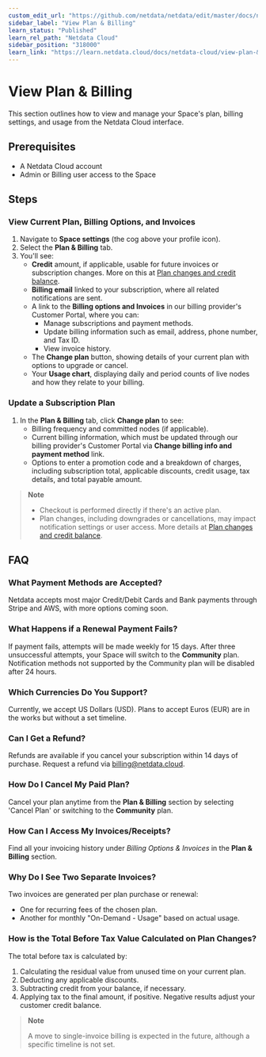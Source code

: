 ```yaml
---
custom_edit_url: "https://github.com/netdata/netdata/edit/master/docs/netdata-cloud/view-plan-and-billing.md"
sidebar_label: "View Plan & Billing"
learn_status: "Published"
learn_rel_path: "Netdata Cloud"
sidebar_position: "318000"
learn_link: "https://learn.netdata.cloud/docs/netdata-cloud/view-plan-&-billing"
---
```


# View Plan & Billing

This section outlines how to view and manage your Space's plan, billing settings, and usage from the Netdata Cloud interface.

## Prerequisites

- A Netdata Cloud account
- Admin or Billing user access to the Space

## Steps

### View Current Plan, Billing Options, and Invoices

1. Navigate to **Space settings** (the cog above your profile icon).
2. Select the **Plan & Billing** tab.
3. You'll see:
   - **Credit** amount, if applicable, usable for future invoices or subscription changes. More on this at [Plan changes and credit balance](/docs/netdata-cloud/netdata-plans#plan-changes-and-credit-balance).
   - **Billing email** linked to your subscription, where all related notifications are sent.
   - A link to the **Billing options and Invoices** in our billing provider's Customer Portal, where you can:
     - Manage subscriptions and payment methods.
     - Update billing information such as email, address, phone number, and Tax ID.
     - View invoice history.
   - The **Change plan** button, showing details of your current plan with options to upgrade or cancel.
   - Your **Usage chart**, displaying daily and period counts of live nodes and how they relate to your billing.

### Update a Subscription Plan

1. In the **Plan & Billing** tab, click **Change plan** to see:
   - Billing frequency and committed nodes (if applicable).
   - Current billing information, which must be updated through our billing provider's Customer Portal via **Change billing info and payment method** link.
   - Options to enter a promotion code and a breakdown of charges, including subscription total, applicable discounts, credit usage, tax details, and total payable amount.

> **Note**
>
> - Checkout is performed directly if there's an active plan.
> - Plan changes, including downgrades or cancellations, may impact notification settings or user access. More details at [Plan changes and credit balance](/docs/netdata-cloud/netdata-plans#plan-changes-and-credit-balance).

## FAQ

### What Payment Methods are Accepted?

Netdata accepts most major Credit/Debit Cards and Bank payments through Stripe and AWS, with more options coming soon.

### What Happens if a Renewal Payment Fails?

If payment fails, attempts will be made weekly for 15 days. After three unsuccessful attempts, your Space will switch to the **Community** plan. Notification methods not supported by the Community plan will be disabled after 24 hours.

### Which Currencies Do You Support?

Currently, we accept US Dollars (USD). Plans to accept Euros (EUR) are in the works but without a set timeline.

### Can I Get a Refund?

Refunds are available if you cancel your subscription within 14 days of purchase. Request a refund via [billing@netdata.cloud](mailto:billing@netdata.cloud).

### How Do I Cancel My Paid Plan?

Cancel your plan anytime from the **Plan & Billing** section by selecting 'Cancel Plan' or switching to the **Community** plan.

### How Can I Access My Invoices/Receipts?

Find all your invoicing history under _Billing Options & Invoices_ in the **Plan & Billing** section.

### Why Do I See Two Separate Invoices?

Two invoices are generated per plan purchase or renewal:

- One for recurring fees of the chosen plan.
- Another for monthly "On-Demand - Usage" based on actual usage.

### How is the **Total Before Tax** Value Calculated on Plan Changes?

The total before tax is calculated by:

1. Calculating the residual value from unused time on your current plan.
2. Deducting any applicable discounts.
3. Subtracting credit from your balance, if necessary.
4. Applying tax to the final amount, if positive. Negative results adjust your customer credit balance.

> **Note**
>
> A move to single-invoice billing is expected in the future, although a specific timeline is not set.
